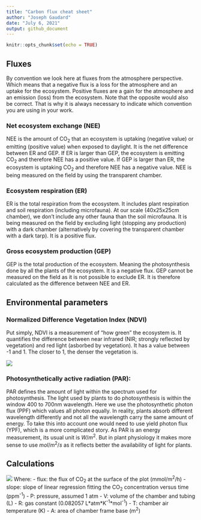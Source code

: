 ```yaml
---
title: "Carbon flux cheat sheet"
author: "Joseph Gaudard"
date: "July 6, 2021"
output: github_document
---
```



```r
knitr::opts_chunk$set(echo = TRUE)
```




## Fluxes
By convention we look here at fluxes from the atmosphere perspective.
Which means that a negative flux is a loss for the atmosphere and an uptake for the ecosystem.
Positive fluxes are a gain for the atmosphere and an emission (loss) from the ecosystem.
Note that the opposite would also be correct.
That is why it is always necessary to indicate which convention you are using in your work.

### Net ecosystem exchange (NEE)
NEE is the amount of CO~2~ that an ecosystem is uptaking (negative value) or emitting (positive value) when exposed to daylight.
It is the net difference between ER and GEP.
If ER is larger than GEP, the ecosystem is emitting CO~2~ and therefore NEE has a positive value.
If GEP is larger than ER, the ecosystem is uptaking CO~2~ and therefore NEE has a negative value.
NEE is being measured on the field by using the transparent chamber.

### Ecosystem respiration (ER)
ER is the total respiration from the ecosystem.
It includes plant respiration and soil respiration (including microfauna).
At our scale (40x25x25cm chamber), we don't include any other fauna than the soil microfauna.
It is being measured on the field by excluding light (stopping any production) with a dark chamber (alternatively by covering the transparent chamber with a dark tarp).
It is a positive flux.

### Gross ecosystem production (GEP)
GEP is the total production of the ecosystem.
Meaning the photosynthesis done by all the plants of the ecosystem.
It is a negative flux.
GEP cannot be measured on the field as it is not possible to exclude ER.
It is therefore calculated as the difference between NEE and ER.

## Environmental parameters
### Normalized Difference Vegetation Index (NDVI)
Put simply, NDVI is a measurement of "how green" the ecosystem is.
It quantifies the difference between near infrared (NIR; strongly reflected by vegetation) and red light (asborbed by vegetation).
It has a value between -1 and 1.
The closer to 1, the denser the vegetation is.

<!-- $$NDVI= \frac{NIR-Red}{NIR+Red}$$ -->


<img src="https://render.githubusercontent.com/render/math?math=\color{violet}NDVI= \frac{NIR-Red}{NIR%2BRed}">


<!-- \begin{equation} -->
<!--   \text{NDVI} = \frac{\text{NIR}-\text{Red}}{\text{NIR}+\text{Red}} -->
<!-- \end{equation} -->


### Photosynthetically active radiation (PAR):
PAR defines the amount of light within the spectrum used for photosynthesis.
The light used by plants to do photosynthesis is within the window 400 to 700nm wavelength.
Here we use the photosynthetic photon flux (PPF) which values all photon equally.
In reality, plants absorb different wavelength differently and not all the wavelength carry the same amount of energy.
To take this into account one would need to use yield photon flux (YPF), which is a more complicated story.
As PAR is an energy measurement, its usual unit is $W/m^2$.
But in plant physiology it makes more sense to use $mol/m^2/s$ as it reflects better the availability of light for plants.



## Calculations

<img src="https://render.githubusercontent.com/render/math?math=flux=slope\times \frac{P\times V}{R\times T\times A}">
Where:
- flux: the flux of CO~2~ at the surface of the plot (mmol/m^2^/h)
- slope: slope of linear regression fitting the CO~2~ concentration versus time (ppm^-1^)
- P: pressure, assumed 1 atm
- V: volume of the chamber and tubing (L)
- R: gas constant (0.082057 L\*atm\*K^-1^\*mol^-1^)
- T: chamber air temperature (K)
- A: area of chamber frame base (m^2^)

<!-- \begin{equation} -->
<!-- \label{flux} -->
<!--  \text{flux}=\text{slope}\times \frac{P\times V}{R\times T\times A} -->
<!-- \end{equation} -->

<!-- Where: -->
<!-- \hspace*{3em} -->
<!-- \begin{itemize} -->
<!-- \item flux: gas flux (\(mmol/m^2/h\)) -->
<!--  \item slope: slope of the trend line  of the concentration of CO\textsubscript{2} versus time (\(ppm \times h^{-1}\)) -->
<!--  \item \(P\): pressure, assumed 1 \(atm\) -->
<!--  \item \(V\): volume of the chamber and tubing (\(L\)) -->
<!--  \item \(R\): gas constant (0.082057 \(L\times atm\times K^{-1}\times mol^{-1}\)) -->
<!--  \item \(T\): chamber air temperature (\(K\)) -->
<!--  \item \(A\): area of plot (\(m^2\)) -->
<!-- \end{itemize} -->


   
